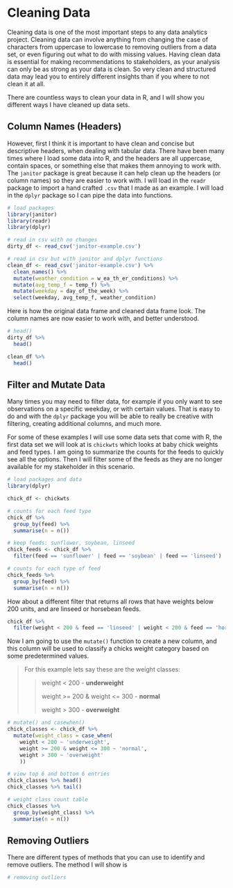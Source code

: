 # Cleaning Data

Cleaning data is one of the most important steps to any data analytics project. Cleaning data can involve anything from changing the case of characters from uppercase to lowercase to removing outliers from a data set, or even figuring out what to do with missing values. Having clean data is essential for making recommendations to stakeholders, as your analysis can only be as strong as your data is clean. So very clean and structured data may lead you to entirely different insights than if you where to not clean it at all.

There are countless ways to clean your data in R, and I will show you different ways I have cleaned up data sets.

## Column Names (Headers)

However, first I think it is important to have clean and concise but descriptive headers, when dealing with tabular data. There have been many times where I load some data into R, and the headers are all uppercase, contain spaces, or something else that makes them annoying to work with. The `janitor` package is great because it can help clean up the headers (or column names) so they are easier to work with. I will load in the `readr` package to import a hand crafted `.csv` that I made as an example. I will load in the `dplyr` package so I can pipe the data into functions.

```r
# load packages
library(janitor)
library(readr)
library(dplyr)

# read in csv with no changes
dirty_df <- read_csv('janitor-example.csv')

# read in csv but with janitor and dplyr functions
clean_df <- read_csv('janitor-example.csv') %>%
  clean_names() %>%
  mutate(weather_condition = w_ea_th_er_conditions) %>%
  mutate(avg_temp_f = temp_f) %>%
  mutate(weekday = day_of_the_week) %>%
  select(weekday, avg_temp_f, weather_condition)
```

Here is how the original data frame and cleaned data frame look. The column names are now easier to work with, and better understood.

```r
# head()
dirty_df %>% 
  head()

clean_df %>%
  head()
```

## Filter and Mutate Data

Many times you may need to filter data, for example if you only want to see observations on a specific weekday, or with certain values. That is easy to do and with the `dplyr` package you will be able to really be creative with filtering, creating additional columns, and much more.

For some of these examples I will use some data sets that come with R, the first data set we will look at is `chickwts` which looks at baby chick weights and feed types. I am going to summarize the counts for the feeds to quickly see all the options. Then I will filter some of the feeds as they are no longer available for my stakeholder in this scenario.

```r
# load packages and data 
library(dplyr)

chick_df <- chickwts

# counts for each feed type
chick_df %>%
  group_by(feed) %>%
  summarise(n = n())
```

```r
# keep feeds: sunflower, soybean, linseed
chick_feeds <- chick_df %>%
  filter(feed == 'sunflower' | feed == 'soybean' | feed == 'linseed')

# counts for each type of feed
chick_feeds %>%
  group_by(feed) %>%
  summarise(n = n())
```

How about a different filter that returns all rows that have weights below 200 units, and are linseed or horsebean feeds.

```r
chick_df %>%
  filter(weight < 200 & feed == 'linseed' | weight < 200 & feed == 'horsebean')
```

Now I am going to use the `mutate()` function to create a new column, and this column will be used to classify a chicks weight category based on some predetermined values.

> For this example lets say these are the weight classes:
>
> > weight \< 200 - **underweight**
> >
> > weight \>= 200 & weight \<= 300 - **normal**
> >
> > weight \> 300 - **overweight**

```r
# mutate() and casewhen()
chick_classes <- chick_df %>%
  mutate(weight_class = case_when(
    weight < 200 ~ 'underweight',
    weight >= 200 & weight <= 300 ~ 'normal',
    weight > 300 ~ 'overweight'
    ))

# view top 6 and bottom 6 entries
chick_classes %>% head()
chick_classes %>% tail()

# weight class count table 
chick_classes %>% 
  group_by(weight_class) %>%
  summarise(n = n())
```

## Removing Outliers 

There are different types of methods that you can use to identify and remove outliers. The method I will show is

```r
# removing outliers
```
